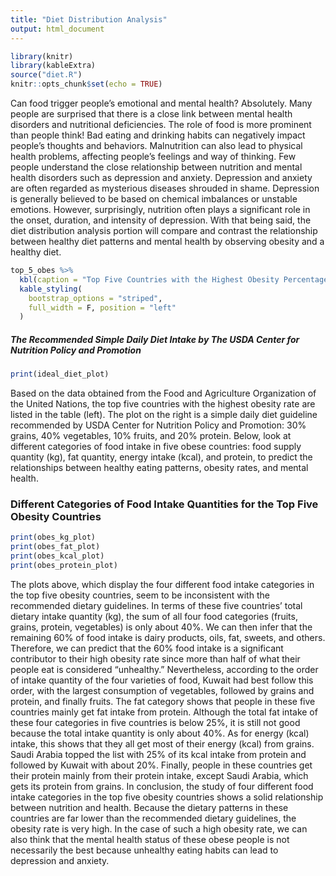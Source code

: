 ```yaml
---
title: "Diet Distribution Analysis"
output: html_document
---
```


```r
library(knitr)
library(kableExtra)
source("diet.R")
knitr::opts_chunk$set(echo = TRUE)
```
Can food trigger people's emotional and mental health? Absolutely. Many people are surprised that there is a close link between mental health disorders and nutritional deficiencies. The role of food is more prominent than people think! Bad eating and drinking habits can negatively impact people's thoughts and behaviors. Malnutrition can also lead to physical health problems, affecting people's feelings and way of thinking. Few people understand the close relationship between nutrition and mental health disorders such as depression and anxiety. Depression and anxiety are often regarded as mysterious diseases shrouded in shame. Depression is generally believed to be based on chemical imbalances or unstable emotions. However, surprisingly, nutrition often plays a significant role in the onset, duration, and intensity of depression. With that being said, the diet distribution analysis portion will compare and contrast the relationship between healthy diet patterns and mental health by observing obesity and a healthy diet.

<div class = "row">
<div class = "col-md-6">
```r
top_5_obes %>%
  kbl(caption = "Top Five Countries with the Highest Obesity Percentage") %>%
  kable_styling(
    bootstrap_options = "striped",
    full_width = F, position = "left"
  )
```
</div>

##### The Recommended Simple Daily Diet Intake by The USDA Center for Nutrition Policy and Promotion
<div class = "col-md-6">
```r
print(ideal_diet_plot)
```
</div>
</div>

Based on the data obtained from the Food and Agriculture Organization of the United Nations, the top five countries with the highest obesity rate are listed in the table (left). The plot on the right is a simple daily diet guideline recommended by USDA Center for Nutrition Policy and Promotion: 30% grains, 40% vegetables, 10% fruits, and 20% protein. Below, look at different categories of food intake in five obese countries: food supply quantity (kg), fat quantity, energy intake (kcal), and protein, to predict the relationships between healthy eating patterns, obesity rates, and mental health.


### Different Categories of Food Intake Quantities for the Top Five Obesity Countries
```r
print(obes_kg_plot)
print(obes_fat_plot)
print(obes_kcal_plot)
print(obes_protein_plot)
```

The plots above, which display the four different food intake categories in the top five obesity countries, seem to be inconsistent with the recommended dietary guidelines. In terms of these five countries' total dietary intake quantity (kg), the sum of all four food categories (fruits, grains, protein, vegetables) is only about 40%. We can then infer that the remaining 60% of food intake is dairy products, oils, fat, sweets, and others. Therefore, we can predict that the 60% food intake is a significant contributor to their high obesity rate since more than half of what their people eat is considered "unhealthy." Nevertheless, according to the order of intake quantity of the four varieties of food, Kuwait had best follow this order, with the largest consumption of vegetables, followed by grains and protein, and finally fruits. The fat category shows that people in these five countries mainly get fat intake from protein. Although the total fat intake of these four categories in five countries is below 25%, it is still not good because the total intake quantity is only about 40%. As for energy (kcal) intake, this shows that they all get most of their energy (kcal) from grains. Saudi Arabia topped the list with 25% of its kcal intake from protein and followed by Kuwait with about 20%. Finally, people in these countries get their protein mainly from their protein intake, except Saudi Arabia, which gets its protein from grains. In conclusion, the study of four different food intake categories in the top five obesity countries shows a solid relationship between nutrition and health. Because the dietary patterns in these countries are far lower than the recommended dietary guidelines, the obesity rate is very high. In the case of such a high obesity rate, we can also think that the mental health status of these obese people is not necessarily the best because unhealthy eating habits can lead to depression and anxiety.

